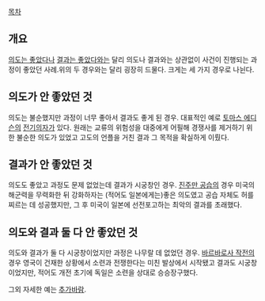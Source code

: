 [[목차]]
== 개요 ==
[[의도는 좋았다]]나 [[결과는 좋았다]]와는 달리 의도나 결과와는 상관없이 사건이 진행되는 과정이 좋았던 사례.위의 두 경우와는 달리 굉장히 드물다. 크게는 세 가지 경우로 나뉜다.

== 의도가 안 좋았던 것 == 
의도는 불순했지만 과정이 너무 좋아서 결과도 좋게 된 경우. 대표적인 예로 [[토마스 에디슨]]의 [[전기의자]]가 있다. 원래는 교류의 위험성을 대중에게 어필해 경쟁사를 제거하기 위한 불순한 의도가 있었고 고도의 언플을 거친 결과 그 목적을 확실하게 이뤘다.

== 결과가 안 좋았던 것 == 
의도도 좋았고 과정도 문제 없었는데 결과가 시궁창인 경우. [[진주만 공습]]의 경우 미국의 해군력을 무력화한 뒤 강화하자는 (적어도 일본에게는)좋은 의도였고 공습 자체도 허를 찌르는 데 성공했지만, 그 후 미국이 일본에 선전포고하는 최악의 결과를 초래했다.

== 의도와 결과 둘 다 안 좋았던 것 == 
의도와 결과가 둘 다 시궁창이었지만 과정은 나무랄 데 없었던 경우. [[바르바로사 작전]]의 경우 영국이 건재한 상황에서 소련과 전쟁한다는 미친 발상에서 시작됐고 결과도 시궁창이었지만, 적어도 개전 초기에 독일은 소련을 상대로 승승장구했다.

그외 자세한 예는 [[추가바람]].

